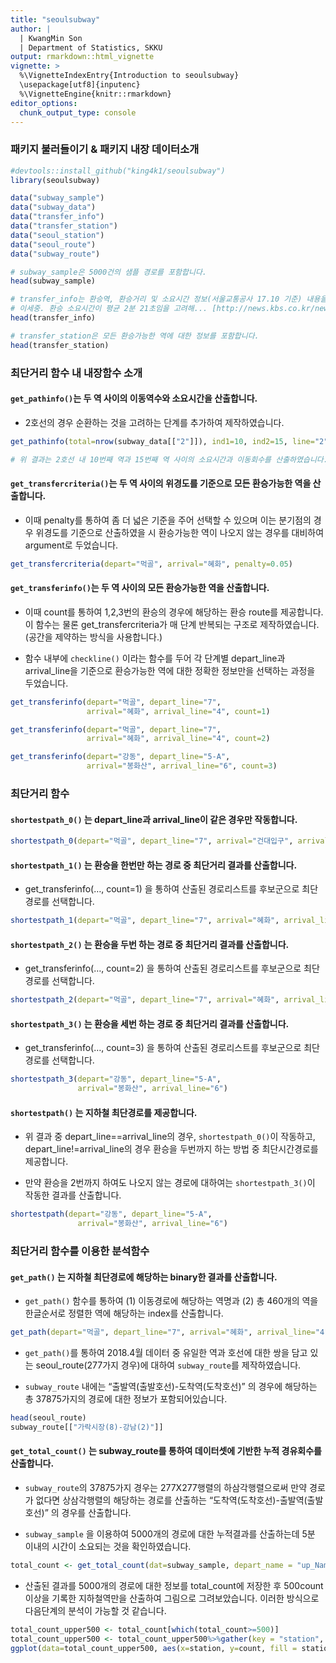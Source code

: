 ```yaml
---
title: "seoulsubway"
author: |
  | KwangMin Son
  | Department of Statistics, SKKU
output: rmarkdown::html_vignette
vignette: >
  %\VignetteIndexEntry{Introduction to seoulsubway}
  \usepackage[utf8]{inputenc}
  %\VignetteEngine{knitr::rmarkdown}
editor_options: 
  chunk_output_type: console
---
```


### 패키지 불러들이기 & 패키지 내장 데이터소개
```r
#devtools::install_github("king4k1/seoulsubway")
library(seoulsubway)

data("subway_sample")
data("subway_data")
data("transfer_info")
data("transfer_station")
data("seoul_station")
data("seoul_route")
data("subway_route")

# subway_sample은 5000건의 샘플 경로를 포함합니다.
head(subway_sample)

# transfer_info는 환승역, 환승거리 및 소요시간 정보(서울교통공사 17.10 기준) 내용을 포함합니다. 이때 제공되지 않는 정보에 대하여 평균 환승시간 2.35(2분 21초) 입력하였습니다.
# 이세중. 환승 소요시간이 평균 2분 21초임을 고려해... [http://news.kbs.co.kr/news/view.do?ncd=3501669]
head(transfer_info)

# transfer_station은 모든 환승가능한 역에 대한 정보를 포함합니다.
head(transfer_station)
```


### 최단거리 함수 내 내장함수 소개

#### `get_pathinfo()`는 두 역 사이의 이동역수와 소요시간을 산출합니다. 

* 2호선의 경우 순환하는 것을 고려하는 단계를 추가하여 제작하였습니다.

```r
get_pathinfo(total=nrow(subway_data[["2"]]), ind1=10, ind2=15, line="2")

# 위 결과는 2호선 내 10번째 역과 15번째 역 사이의 소요시간과 이동회수를 산출하였습니다.
```

#### `get_transfercriteria()`는 두 역 사이의 위경도를 기준으로 모든 환승가능한 역을 산출합니다. 

* 이때 penalty를 통하여 좀 더 넓은 기준을 주어 선택할 수 있으며 이는 분기점의 경우 위경도를 기준으로 산출하였을 시 환승가능한 역이 나오지 않는 경우를 대비하여 argument로 두었습니다.

```r
get_transfercriteria(depart="먹골", arrival="혜화", penalty=0.05)
```

#### `get_transferinfo()`는 두 역 사이의 모든 환승가능한 역을 산출합니다.

* 이때 count를 통하여 1,2,3번의 환승의 경우에 해당하는 환승 route를 제공합니다. 이 함수는 물론 get_transfercriteria가 매 단계 반복되는 구조로 제작하였습니다.(공간을 제약하는 방식을 사용합니다.)

* 함수 내부에 `checkline()` 이라는 함수를 두어 각 단계별 depart_line과 arrival_line을 기준으로 환승가능한 역에 대한 정확한 정보만을 선택하는 과정을 두었습니다.

```r
get_transferinfo(depart="먹골", depart_line="7", 
                 arrival="혜화", arrival_line="4", count=1)

get_transferinfo(depart="먹골", depart_line="7", 
                 arrival="혜화", arrival_line="4", count=2)

get_transferinfo(depart="강동", depart_line="5-A", 
                 arrival="봉화산", arrival_line="6", count=3)
```

### 최단거리 함수 

#### `shortestpath_0()` 는 depart_line과 arrival_line이 같은 경우만 작동합니다.

```r
shortestpath_0(depart="먹골", depart_line="7", arrival="건대입구", arrival_line="7")
```


#### `shortestpath_1()` 는 환승을 한번만 하는 경로 중 최단거리 결과를 산출합니다.

* get_transferinfo(..., count=1) 을 통하여 산출된 경로리스트를 후보군으로 최단경로를 선택합니다.

```r
shortestpath_1(depart="먹골", depart_line="7", arrival="혜화", arrival_line="4")
```


#### `shortestpath_2()` 는 환승을 두번 하는 경로 중 최단거리 결과를 산출합니다.

* get_transferinfo(..., count=2) 을 통하여 산출된 경로리스트를 후보군으로 최단경로를 선택합니다.

```r
shortestpath_2(depart="먹골", depart_line="7", arrival="혜화", arrival_line="4")
```


#### `shortestpath_3()` 는 환승을 세번 하는 경로 중 최단거리 결과를 산출합니다.

* get_transferinfo(..., count=3) 을 통하여 산출된 경로리스트를 후보군으로 최단경로를 선택합니다.

```r
shortestpath_3(depart="강동", depart_line="5-A", 
               arrival="봉화산", arrival_line="6")
```


#### `shortestpath()` 는 지하철 최단경로를 제공합니다.

* 위 결과 중 depart_line==arrival_line의 경우, `shortestpath_0()`이 작동하고, depart_line!=arrival_line의 경우 환승을 두번까지 하는 방법 중 최단시간경로를 제공합니다.

* 만약 환승을 2번까지 하여도 나오지 않는 경로에 대하여는 `shortestpath_3()`이 작동한 결과를 산출합니다.

```r
shortestpath(depart="강동", depart_line="5-A", 
               arrival="봉화산", arrival_line="6")
```

### 최단거리 함수를 이용한 분석함수

#### `get_path()` 는 지하철 최단경로에 해당하는 binary한 결과를 산출합니다.

* `get_path()` 함수를 통하여 (1) 이동경로에 해당하는 역명과 (2) 총 460개의 역을 한글순서로 정렬한 역에 해당하는 index를 산출합니다.
```r
get_path(depart="먹골", depart_line="7", arrival="혜화", arrival_line="4")
```

* `get_path()`를 통하여 2018.4월 데이터 중 유일한 역과 호선에 대한 쌍을 담고 있는 seoul_route(277가지 경우)에 대하여 `subway_route`를 제작하였습니다.

* `subway_route` 내에는 "출발역(출발호선)-도착역(도착호선)" 의 경우에 해당하는 총 37875가지의 경로에 대한 정보가 포함되어있습니다.

```r
head(seoul_route)
subway_route[["가락시장(8)-강남(2)"]]
```


#### `get_total_count()` 는 subway_route를 통하여 데이터셋에 기반한 누적 경유회수를 산출합니다.

* `subway_route`의 37875가지 경우는 277X277행렬의 하삼각행렬으로써 만약 경로가 없다면 상삼각행렬의 해당하는 경로를 산출하는 "도착역(도착호선)-출발역(출발호선)" 의 경우를 산출합니다.

* `subway_sample` 을 이용하여 5000개의 경로에 대한 누적결과를 산출하는데 5분 이내의 시간이 소요되는 것을 확인하였습니다. 

```r
total_count <- get_total_count(dat=subway_sample, depart_name = "up_Name", depart_line_name = "up_Line", arrival_name = "down_Name", arrival_line_name = "down_Line")
```

* 산출된 결과를 5000개의 경로에 대한 정보를 total_count에 저장한 후 500count 이상을 기록한 지하철역만을 산출하여 그림으로 그려보았습니다. 이러한 방식으로 다음단계의 분석이 가능할 것 같습니다.

```r
total_count_upper500 <- total_count[which(total_count>=500)]
total_count_upper500 <- total_count_upper500%>%gather(key = "station", value = "count")
ggplot(data=total_count_upper500, aes(x=station, y=count, fill = station)) + geom_bar(stat="identity") +  theme(axis.text.x=element_text(angle=90, face="bold")) + theme(legend.position="none")
```
